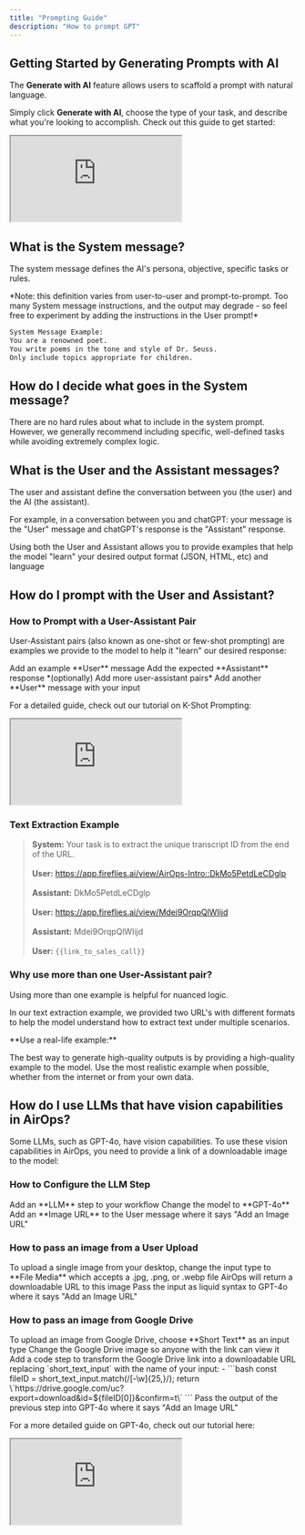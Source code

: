 ```yaml
---
title: "Prompting Guide"
description: "How to prompt GPT"
---
```


## Getting Started by Generating Prompts with AI

The **Generate with AI** feature allows users to scaffold a prompt with natural language.

Simply click **Generate with AI**, choose the type of your task, and describe what you're looking to accomplish. Check out this guide to get started:

<Frame>
<iframe
src="https://cdn.iframe.ly/g6YodzH"
 title="Arcade demo"
 allowFullScreen
 allow="clipboard-write"
 className="w-full rounded-xl h-96"
></iframe>
</Frame>

## What is the System message?

The system message defines the AI's persona, objective, specific tasks or rules.

<Info>
*Note: this definition varies from user-to-user and prompt-to-prompt. Too many System message instructions, and the output may degrade - so feel free to experiment by adding the instructions in the User prompt!*
</Info>

```bash
System Message Example:
You are a renowned poet.
You write poems in the tone and style of Dr. Seuss.
Only include topics appropriate for children.
```

## How do I decide what goes in the System message?

There are no hard rules about what to include in the system prompt. However, we generally recommend including specific, well-defined tasks while avoiding extremely complex logic.

## What is the User and the Assistant messages?

The user and assistant define the conversation between you (the user) and the AI (the assistant).

For example, in a conversation between you and chatGPT: your message is the "User" message and chatGPT's response is the "Assistant" response.

<Info>
Using both the User and Assistant allows you to provide examples that help the model "learn" your desired output format (JSON, HTML, etc) and language
</Info>

## How do I prompt with the User and Assistant?

### How to Prompt with a User-Assistant Pair

User-Assistant pairs (also known as one-shot or few-shot prompting) are examples we provide to the model to help it "learn" our desired response:

<Steps>
<Step>
    Add an example **User** message
</Step>
<Step>
    Add the expected **Assistant** response
</Step>
<Step>
    *(optionally) Add more user-assistant pairs*
</Step>
<Step>
    Add another **User** message with your input
</Step>
</Steps>

For a detailed guide, check out our tutorial on K-Shot Prompting:

<Frame>
<iframe
src="https://cdn.iframe.ly/46Cm9eL"
 title="Arcade demo"
 allowFullScreen
 allow="clipboard-write"
 className="w-full rounded-xl h-96"
></iframe>
</Frame>

### Text Extraction Example

> **System:** Your task is to extract the unique transcript ID from the end of the URL.
><br/> <br/>
> **User:** https://app.fireflies.ai/view/AirOps-Intro::DkMo5PetdLeCDglp
><br/> <br/>
> **Assistant:** DkMo5PetdLeCDglp
><br/>
><br/>
> **User:** https://app.fireflies.ai/view/Mdei9OrqpQlWIijd
><br/> <br/>
> **Assistant:** Mdei9OrqpQlWIijd
><br/><br/>
> **User:** `{{link_to_sales_call}}`

### Why use more than one User-Assistant pair?

Using more than one example is helpful for nuanced logic.

In our text extraction example, we provided two URL's with different formats to help the model understand how to extract text under multiple scenarios.

<Check>
**Use a real-life example:**

The best way to generate high-quality outputs is by providing a high-quality example to the model. Use the most realistic example when possible, whether from the internet or from your own data.
</Check>

## How do I use LLMs that have vision capabilities in AirOps?

Some LLMs, such as GPT-4o, have vision capabilities. To use these vision capabilities in AirOps, you need to provide a link of a downloadable image to the model:

### How to Configure the LLM Step

<Steps>
<Step>
    Add an **LLM** step to your workflow
</Step>
<Step>
    Change the model to **GPT-4o**
</Step>
<Step>
    Add an **Image URL** to the User message where it says "Add an Image URL"
</Step>
</Steps>

### How to pass an image from a User Upload

<Steps>
<Step>
    To upload a single image from your desktop, change the input type to **File Media** which accepts a .jpg, .png, or .webp file
</Step>
<Step>
    AirOps will return a downloadable URL to this image
</Step>
<Step>
    Pass the input as liquid syntax to GPT-4o where it says "Add an Image URL"
</Step>
</Steps>

### How to pass an image from Google Drive

<Steps>
<Step>
    To upload an image from Google Drive, choose **Short Text** as an input type
</Step>
<Step>
    Change the Google Drive image so anyone with the link can view it
</Step>
<Step>
    Add a code step to transform the Google Drive link into a downloadable URL replacing `short_text_input` with the name of your input:
    -   ```bash
		const fileID = short_text_input.match(/[-\w]{25,}/);
		return \`https://drive.google.com/uc?export=download&id=${fileID[0]}&confirm=t\`
		```
</Step>
<Step>
    Pass the output of the previous step into GPT-4o where it says "Add an Image URL"
</Step>
</Steps>

For a more detailed guide on GPT-4o, check out our tutorial here:

<Frame>
<iframe
src="https://cdn.iframe.ly/21vrsfe"
 title="Arcade demo"
 allowFullScreen
 allow="clipboard-write"
 className="w-full rounded-xl h-96"
></iframe>
</Frame>
